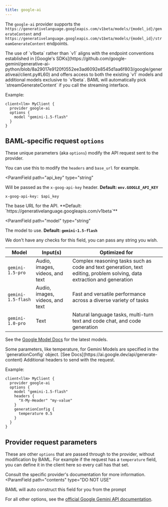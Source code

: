 ```yaml
---
title: google-ai
---
```



The `google-ai` provider supports the `https://generativelanguage.googleapis.com/v1beta/models/{model_id}/generateContent` and `https://generativelanguage.googleapis.com/v1beta/models/{model_id}/streamGenerateContent` endpoints.

<Tip>
The use of `v1beta` rather than `v1` aligns with the endpoint conventions established in [Google's SDKs](https://github.com/google-gemini/generative-ai-python/blob/8a29017e9120f0552ee3ad6092e8545d1aa6f803/google/generativeai/client.py#L60) and offers access to both the existing `v1` models and additional models exclusive to `v1beta`.
</Tip>

<Tip>
BAML will automatically pick `streamGenerateContent` if you call the streaming interface.
</Tip>

Example:
```baml BAML
client<llm> MyClient {
  provider google-ai
  options {
    model "gemini-1.5-flash"
  }
}
```

## BAML-specific request `options`
These unique parameters (aka `options`)  modify the API request sent to the provider.

You can use this to modify the `headers` and `base_url` for example.


<ParamField
  path="api_key"
  type="string"
>
  Will be passed as the `x-goog-api-key` header. **Default: `env.GOOGLE_API_KEY`**

  `x-goog-api-key: $api_key`
</ParamField>

<ParamField path="base_url" type="string">
  The base URL for the API. **Default: `https://generativelanguage.googleapis.com/v1beta`**
</ParamField>

<ParamField
  path="model"
  type="string"
>
  The model to use. **Default: `gemini-1.5-flash`**

  We don't have any checks for this field, you can pass any string you wish.

| Model | Input(s) | Optimized for |
| --- | ---  | --- |
| `gemini-1.5-pro`  | Audio, images, videos, and text | Complex reasoning tasks such as code and text generation, text editing, problem solving, data extraction and generation |
| `gemini-1.5-flash`  | Audio, images, videos, and text | Fast and versatile performance across a diverse variety of tasks |
| `gemini-1.0-pro` | Text | Natural language tasks, multi-turn text and code chat, and code generation |

See the [Google Model Docs](https://ai.google.dev/gemini-api/docs/models/gemini) for the latest models.
</ParamField>

<Tip>
  Some parameters, like temperature, for Gemini Models are specified in the `generationConfig` object. [See Docs](https://ai.google.dev/api/generate-content)
</Tip>

<ParamField path="headers" type="object">
  Additional headers to send with the request.

Example:
```baml BAML
client<llm> MyClient {
  provider google-ai
  options {
    model "gemini-1.5-flash"
    headers {
      "X-My-Header" "my-value"
    }
    generationConfig {
      temperature 0.5
    }
  }
}
```
</ParamField>

<Markdown src="/snippets/role-selection.mdx" />

<Markdown src="/snippets/allowed-role-metadata-basic.mdx" />

<Markdown src="/snippets/supports-streaming.mdx" />

<Markdown src="/snippets/finish-reason.mdx" />

## Provider request parameters
These are other `options` that are passed through to the provider, without modification by BAML. For example if the request has a `temperature` field, you can define it in the client here so every call has that set.

Consult the specific provider's documentation for more information.
<ParamField
   path="contents"
   type="DO NOT USE"
>
  BAML will auto construct this field for you from the prompt
</ParamField>


For all other options, see the [official Google Gemini API documentation](https://ai.google.dev/api/rest/v1beta/models/generateContent).
